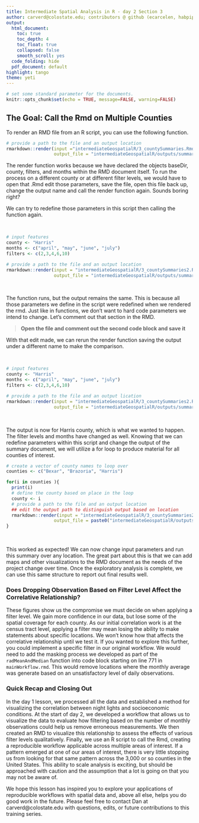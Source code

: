 ```yaml
---
title: Intermediate Spatial Analysis in R - day 2 Section 3
author: carverd@colostate.edu; contributors @ github (ecarcelen, habpippin)
output:
  html_document: 
    toc: true
    toc_depth: 4
    toc_float: true
    collapsed: false
    smooth_scroll: yes
  code_folding: hide
  pdf_document: default
highlight: tango
theme: yeti
---
```


```r
# set some standard parameter for the documents. 
knitr::opts_chunk$set(echo = TRUE, message=FALSE, warning=FALSE)
```

## The Goal: Call the Rmd on Multiple Counties 

To render an RMD file from an R script, you can use the following function. 

```r
# provide a path to the file and an output location 
rmarkdown::render(input ="intermediateGeospatialR/3_countySummaries.Rmd",
                  output_file = "intermediateGeospatialR/outputs/summary_test")
```
The render function works because we have declared the objects baseDir, county, filters, and months within the RMD document itself. To run the process on a different county or at different filter levels, we would have to open that .Rmd edit those parameters, save the file, open this file back up, change the output name and call the render function again. Sounds boring right?  

We can try to redefine those parameters in this script then calling the function again. 

<br>
```r
# input features 
county <- "Harris"
months <- c("april", "may", "june", "july")
filters <- c(2,3,4,6,10)

# provide a path to the file and an output location 
rmarkdown::render(input = "intermediateGeospatialR/3_countySummaries2.Rmd",
                  output_file = "intermediateGeospatialR/outputs/summary_test_2")
```
<br>

The function runs, but the output remains the same. This is because all those parameters we define in the script were redefined when we rendered the rmd. Just like in functions, we don't want to hard code parameters we intend to change. Let's comment out that section in the RMD. 


> **Open the file and comment out the second code block and save it**  

With that edit made, we can rerun the render function saving the output under a different name to make the comparison. 

<br>
```r
# input features 
county <- "Harris"
months <- c("april", "may", "june", "july")
filters <- c(2,3,4,6,10)

# provide a path to the file and an output lication 
rmarkdown::render(input = "intermediateGeospatialR/3_countySummaries2.Rmd",
                  output_file = "intermediateGeospatialR/outputs/summary_test_3")
```
<br> 

The output is now for Harris county, which is what we wanted to happen. The filter levels and months have changed as well. Knowing that we can redefine parameters within this script and change the output of the summary document, we will utilize a for loop to produce material for all counties of interest. 
<br>
```r
# create a vector of county names to loop over 
counties <- c("Bexar", "Brazoria", "Harris")

for(i in counties ){
  print(i)
  # define the county based on place in the loop 
  county <- i
  # provide a path to the file and an output location
  ## edit the output path to distinguish output based on location 
  rmarkdown::render(input = "intermediateGeospatialR/3_countySummaries2.Rmd",
                  output_file = paste0("intermediateGeospatialR/outputs/summary_test_",i))
}
  
```
<br>
This worked as expected! We can now change input parameters and run this summary over any location. The great part about this is that we can add maps and other visualizations to the RMD document as the needs of the project change over time. Once the exploratory analysis is complete, we can use this same structure to report out final results well. 

### Does Dropping Observation Based on Filter Level Affect the Correlative Relationship?  

These figures show us the compromise we must decide on when applying a filter level. We gain more confidence in our data, but lose some of the spatial coverage for each county. As our initial correlation work is at the census tract level, applying a filter may mean losing the ability to make statements about specific locations. We won't know how that affects the correlative relationship until we test it. If you wanted to explore this further, you could implement a specific filter in our original workflow. We would need to add the masking process we developed as part of the `radMeanAndMedian` function into code block starting on line 771 in `mainWorkflow.rmd`. This would remove locations where the monthly average was generate based on an unsatisfactory level of daily observations. 

### Quick Recap and Closing Out 
In the day 1 lesson, we processed all the data and established a method for visualizing the correlation between night lights and socioeconomic conditions. At the start of day 2, we developed a workflow that allows us to visualize the data to evaluate how filtering based on the number of monthly observations could help us remove erroneous measurements. We then created an RMD to visualize this relationship to assess the effects of various filter levels qualitatively. Finally, we use an R script to call the Rmd, creating a reproducible workflow applicable across multiple areas of interest. If a pattern emerged at one of our areas of interest, there is very little stopping us from looking for that same pattern across the 3,000 or so counties in the United States. This ability to scale analysis is exciting, but should be approached with caution and the assumption that a lot is going on that you may not be aware of. 

We hope this lesson has inspired you to explore your applications of reproducible workflows with spatial data and, above all else, helps you do good work in the future. Please feel free to contact Dan at carverd@colostate.edu with questions, edits, or future contributions to this training series. 






